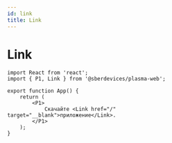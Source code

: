 ```yaml
---
id: link
title: Link
---
```



# Link
<Description name="Link" />
<PropsTable name="Link" exclude={['$isHover', '$isPressed', '$isVisited']} />

```tsx live
import React from 'react';
import { P1, Link } from '@sberdevices/plasma-web';

export function App() {
    return (
        <P1>
            Скачайте <Link href="/" target="__blank">приложение</Link>.
        </P1>
    );
}
```
